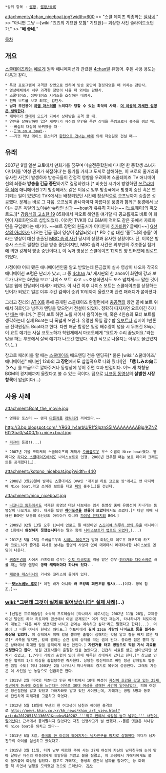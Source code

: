  *상위 항목 : [[짤방]], [[짤방/목록]]

attachment:/4chan_niceboat.jpg?width=600
>> "스쿨 데이즈 최종화는 [[실사]]네."
>> "아니면 그냥 --[wiki:"죠죠의 기묘한 모험" 기묘한]-- 괴상한 사진 슬라이드쇼던가."
>> "'''배 좋네.'''"

[[목차]]

== 개요 ==
[[스쿨데이즈]]라는 [[에로게]] 원작 애니메이션과 관련된 [[4chan]]발 유행어. 주된 사용 용도는 다음과 같다.

 * 특정 프로그램이 과격한 장면으로 인하여 방송 중단이 결정되었을 때 외치는 감탄사.
 * 영상매체에서 너무 과격한 장면이 나올 때 외치는 감탄사. 
 * 스쿨데이즈, 섬머데이즈 시리즈를 호칭하는 대명사.
 * 진짜 보트를 보고 외치는 감탄사.
 * '''남자 주인공이 [[하렘 마스터]]를 노리다가 당할 수 있는 최악의 사태. [[더 이상의 자세한 설명은 생략한다]].'''
 * 캐릭터가 [[얀데레]] 모드가 되어서 상대방을 공격 할 때.
 * 연인을 살해당하여 잃은 캐릭터가 자신의 연인을 죽인 상대를 죽임으로서 복수를 행할 때. 
 * --빠심의 대상이 바뀌었을 때--
 * --[[I'm on a boat]]--
 * ~~기껏 꺼낸 에이스 몬스터가 [[황천으로 건너는 배]]에 의해 저승길로 건널 때~~

== 유래 ==
2007년 9월 일본 교토에서 만화가를 꿈꾸며 미술전문학원에 다니던 한 중학생 소녀가 아버지를 '여성 관계가 복잡하다'는 동기를 가지고 도끼로 살해하는, 이 프로의 줄거리와 유사한 사건이 발생하자 방송국들이 간접적 영향을 우려하여 스쿨데이즈 TV 애니메이션의 최종화 '''방송을 긴급 중단'''하기로 결정하였다.[* 비슷한 시기에 방영하던 [[쓰르라미 울 적에]] 애니메이션 2기 방송에서도 같은 이유로 일부 방송국에서 방영이 중단 혹은 연기되는 일이 있었다] TVK에서는 배정되었던 시간에 정상적으로 오프닝까지 송출은 성공했다. 문제는 바로 그 다음. 오프닝이 끝나자마자 아름다운 풍경과 함께[* 풍경에서 보이는 곳은 독일의 [[노이슈반슈타인 성]]과 ~~boat가 유유히 지나는~~ [노르웨이]의 피오르드.][* [[강용석의 고소한 19]] 85회에서 피오르 해안을 얘기할 때 공교롭게도 바로 이 화면이 자료화면으로 삽입되었다. 이러면 TVK와 CJ E&M이 적어도 같은 곳에서 자료화면을 구입했다는 얘기다. ~~보트 장면의 원출처가 어디인지 [[추가바람]]? 글쎄다~~] [[G선상의 아리아]]가 나오는 긴급 필러 영상이 삽입되었고[* PD 수첩 대신 '줄무늬의 충돌' 이라는 영상이 대신 송출된 [[MBC 습격 사건]] 당시의 상황과 유사한 상황이다. 단, 이쪽은 방송사 스스로 결정한 긴급 방송 중단이지만, MBC 습격 사건은 외부인의 주조종실 점거에 의한 강제적 방송 중단이다.], 이 녹화 영상은 스쿨데이즈 12회인 양 인터넷에 업로드되었다.

사정이야 어찌 됐든 애니메이션인줄 알고 받았는데 뜬금없이 실사 영상이 나오자 각국의 애니메이션 포럼은 난리가 났고, 그 중 [[4chan]] /a/ 게시판의 한 anon이 화면에 강과 보트가 나오는 화면을 보고 '나이스 보트' 라고 ~~조용하면서도 포스 넘치게~~ 말한 것이 일본 웹에 전달되어 대세가 되었다. 이 사건 이후 나이스 보트는 스쿨데이즈를 상징하는 단어가 되었고 일본 야후 주간 검색어 순위 10위까지 올랐으며 관련 패러디가 쏟아졌다.

그리고 진리의 [[AT-X]]를 통해 공개된 스쿨데이즈 완결편에서 [[충공깽]]의 향연 끝에 보트 위에서 히로인과 남주가 엔딩을 맞으면서 전설이 되었다. 정확히 따지자면 요트이긴 하지만 [[배]]는 배니까.[* 흔히 보트 하면 노를 저어서 움직이는 배, 혹은 4인승의 모터 보트를 생각하는데 실제 Boat는 더 폭넓게 쓰인다. 유명한 독일 잠수함 [[유보트]]나 심지어 1만톤 급 전략원잠도 Boat라고 한다. 다만 해군 함정은 일정 배수량이 넘을 시 무조건 Ship.] 이 요트 얘기는 사실 코토노하가 학원제에서 마코토에게 "요트가 수리 끝났어요."라는 말을 하는 부분에서 살짝 얘기가 나오긴 했었다. 이런 식으로 나올지는 아무도 몰랐었지만.(…)

{{{#!html
<iframe width="560" height="315" src="//www.youtube.com/embed/aQ3Xs86Io00" frameborder="0" allowfullscreen></iframe>
}}}

참고로 패러디를 할 때는 [[스쿨데이즈]] 배드엔딩 전용 엔딩곡[* 물론 [wiki:"스쿨데이즈/애니메이션" 애니판] 12화의 '''그 장면'''에서도 삽입곡으로 나와 줬다!]인 '''「悲しみの向こうへ」'''를 브금으로 깔아주거나 동영상에 넣어 주면 효과 만점이다. 어느 새 처형용 BGM의 경지에까지 올랐다고 볼 수 있는 곡이다. 덤으로 [http://www.nicovideo.jp/watch/sm1637413 니코동 동영상]의 '''살벌한 시장 항목'''이 압권이다(...)

== 사용 사례 ==
attachment:Boat_the_movie.jpg
 * 영화판 포스터 ~~ 왠지 [[쓰르라미 울 적에|다른작품]] [[류구 레나|캐릭터가]] 끼여있다.~~

http://3.bp.blogspot.com/_YRG3_h4arbU/R1fSlpznS5I/AAAAAAAABjg/KZNZ6t23ba0/s400/fig+nice+boat.jpg
 * [[피규어]] 등장!(...)

 * 2007년 겨울 코미케의 스쿨데이즈의 제작사 [[오버플로우]] 부스 이름이 Nice boat였다. 웹라디오 [[라디오 스쿨데이즈]]에서도 나이스보트로 인정. 2008년 만우절 때는 보트 페이퍼 크래프트를 공개했다(…).

attachment:/kotono_niceboat.jpg?width=440
 * 2008년 3월28일에 발매된 스쿨데이즈 OVA인 '매지컬 하트 코코로 쨩'에서도 맨 마지막에 Nice boat.라고 쓰여진 보트를 타고 [[피]]의 홍수(…)를 건넌다. 

attachment:/nico_niceboat.jpg 
 * [[니코니코 동화]]에서도 삭제된 동영상 대신 내보내는 임시 동영상 중에 유람선이 지나가는 동영상이 나오기도 했다. 대세를 탔던 '''[[하이포션]]을 만들어 보았다'''에서도 쓰였다.[* 다만 이때 사용된 BGM은 보통의 G선상의 아리아가 아니라 [[파이널 판타지]]의 BGM.]

 * 2009년 02월 13일 오후 10시에 업로드 될 예정이던 [[스즈미야 하루히 짱의 우울]] 애니메이션 1회에서 '''완성하지 못했습니다'''라는 말과 함께 [http://www.youtube.com/watch?v=45wpOaUCN94 나이스보트가 업로드 되었다.](...)

 * 2012년 5월 25일 오버플로우의 [[샤이니 데이즈]]가 발매 되었는데 이토우 마코토와 카츠라 코토노하가 즐거운 피서를 보내는 한명의 사망자 없이 메데타시 메데타시한 나이스보트 엔딩이 나온다. 

 * [[귀축안경]]의 사에키 카츠야의 성우는 [[이토 마코토]]의 역을 맡은 성우-[[히라카와 다이스케]]로 배를 째는 막장 엔딩이 '''공략 캐릭터마다 하나씩 있다.''' {{{#blue 나이스 보트}}}.

 * [[케로큐 데스티니]]의 가사와 코러스에 들어가 있다.

 *~~'''[[모노노베노 후토]]'''[* 이건 배가 아니라 '''배 모양의 회전초밥 접시(...)'''이다. 항목 참조.]~~
=== [[wiki:"그런데 그것이 실제로 일어났습니다" 실제 사례]](...) ===
 * [신일본 프로레슬링] 소속의 프로레슬러 [타나하시 히로시]는 2002년 11월 28일, 교제중이던 탤런트 하라 히토미의 맨션에서 이별 문제로[* 이게 약간 깨는게, 타나하시가 히토미에게 대놓고 '다른 여자 생겼지만 너하고 관계는 계속하고 싶다'라고 말했다고 한다(...). 더불어 그 다른 여자가 현재의 와이프.] 히토미에게 '''길이 13cm 가량의 나이프로 등을 찔리는 중상을 입었다.''' 이 상태에서 이때 칼을 뽑으면 출혈이 심해지는 것을 알고 칼을 빼지 않은 채로[* 사족을 달지면, 칼이 찔리는 순간 칼이 상처를 막는 셈이 된다. 중요한 점은 뽑지 않은 상태에서 최대한 칼을 움직이게 해선 안된다.] '''자전거를 타고 병원으로 직접 가서 치료를 요청했다고 한다'''. 병원 간호사들이 혼절할 만큼 놀랐다고. 긴급히 치료를 받고 살아났지만 상처가 깊었고, 1.7리터 가량의 출혈이 있어 한때 위독한 상태까지 갔다고 한다.[* 참고로 인간은 혈액의 1/3 이상을 출혈당하면 즉사한다. 상당한 정신력으로 버틴 정신 강자임도 입증한 셈일 수도] 허나 2003년 2월 나카니시 마나부와의 경기로 복귀에 성공한다. 그래도 가끔은 이 사건을 반 농담으로 언급하곤 한다. 

 * 2011년 2월 미국의 피츠버그 인근 아파트에서 10대 여성이 [http://www.newsis.com/ar_detail/view.html?pID=10100&cID=10104&ar_id=NISX20110804_0008877089 자신이 호감을 갖고 있는 25세 청년에게 동시에 호감을 느낀다는 이유로 30대 여성을 살해한 사건이 일어났었다.] 피해 여성은 정신질환을 앓고 있었고 가해자와도 알고 있던 사이였는데, 가해자는 공범 5명과 동조해 잔인하게 피해자를 고문하고 죽였다.

 * 2012년 5월 18일에 부산의 한 여고생이 남친과 헤어진 충격으로 [[http://news.khan.co.kr/kh_news/khan_art_view.html?artid=201205181136031&code=940202 '''학교 안에서 식칼을 들고 날뛰는''' 사건이 일어났다!]] 근처에서 뜯어말리지 않았다면 자칫 인명사고가 날 뻔했다.--물론 댓글은 하나같이 nice boat를 외치고 있다--

 * 2013년 6월 8일, [http://news.donga.com/naver_rel/3/all/20131130/59240234/1 중국의 한 여성이 헤어지자는 남자친구를 망치로 살해했다] 게다가 남자친구의 아이를 임신하고 있었다고.

 * 2015년 3월 11일, 터키 남부 메르헨 주에 사는 27세 여성이 자신의 남자친구와 눈이 맞아 달아난 자신의 여동생에게 휘발유를 끼얹고 불을 질렀고, 이 과정에서 가해자에게도 불이 옮겨붙어 화상을 입었다. 참고로 가해자는 동생의 결혼식 날짜를 잡아주는 등 화해한 척 하면서 범행을 모의했던 것으로 드러났다. [http://news.naver.com/main/read.nhn?mode=LPOD&mid=sec&oid=001&aid=0007458982&isYeonhapFlash=Y 기사]
